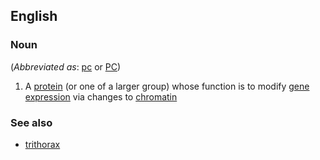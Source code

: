 ==English==

===Noun===
{{wikipedia|Polycomb-group proteins}}
{{en-noun|-}}  (''Abbreviated as'': [[pc]] or [[PC]])

# {{context|biochemistry|lang=en}} A [[protein]] (or one of a larger group) whose function is to modify [[gene]] [[expression]] via changes to [[chromatin]]

===See also===
*[[trithorax]]